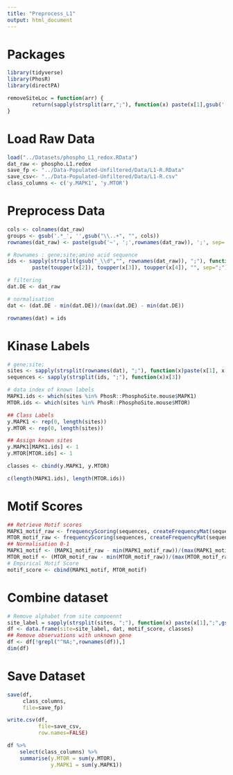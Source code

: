 ```yaml
---
title: "Preprocess_L1"
output: html_document
---
```


# Packages
```r
library(tidyverse)
library(PhosR)
library(directPA)
```

```r
removeSiteLoc = function(arr) {
        return(sapply(strsplit(arr,";"), function(x) paste(x[1],gsub('[A-Za-z]*','',x[2]),"", sep=";")))
}
```


# Load Raw Data
```r
load("../Datasets/phospho_L1_redox.RData") 
dat_raw <- phospho.L1.redox
save_fp <- "../Data-Populated-Unfiltered/Data/L1-R.RData"
save_csv<- "../Data-Populated-Unfiltered/Data/L1-R.csv"
class_columns <- c('y.MAPK1', 'y.MTOR')
```

# Preprocess Data
```r
cols <- colnames(dat_raw)
groups <- gsub('.*_', '',gsub("\\..+", "", cols))
rownames(dat_raw) <- paste(gsub('~', ';',rownames(dat_raw)), ';', sep='')

# Rownames : gene;site;amino acid sequence
ids <- sapply(strsplit(gsub("_\\d","", rownames(dat_raw)), ";"), function(x) 
        paste(toupper(x[2]), toupper(x[3]), toupper(x[4]), "", sep=";"))

# filtering
dat.DE <- dat_raw

# normalisation
dat <- (dat.DE - min(dat.DE))/(max(dat.DE) - min(dat.DE))

rownames(dat) = ids
```

# Kinase Labels
```r
# gene;site;
sites <- sapply(strsplit(rownames(dat), ";"), function(x)paste(x[1], x[2], "", sep=";"))
sequences <- sapply(strsplit(ids, ";"), function(x)x[3])

# data index of known labels
MAPK1.ids <- which(sites %in% PhosR::PhosphoSite.mouse$MAPK1) 
MTOR.ids <- which(sites %in% PhosR::PhosphoSite.mouse$MTOR)

## Class Labels
y.MAPK1 <- rep(0, length(sites))
y.MTOR <- rep(0, length(sites))

## Assign known sites
y.MAPK1[MAPK1.ids] <- 1
y.MTOR[MTOR.ids] <- 1

classes <- cbind(y.MAPK1, y.MTOR)

c(length(MAPK1.ids), length(MTOR.ids))
```

# Motif Scores
```r
## Retrieve Motif scores
MAPK1_motif_raw <- frequencyScoring(sequences, createFrequencyMat(sequences[MAPK1.ids]))
MTOR_motif_raw <- frequencyScoring(sequences, createFrequencyMat(sequences[MTOR.ids]))
## Normalisation 0-1
MAPK1_motif <- (MAPK1_motif_raw - min(MAPK1_motif_raw))/(max(MAPK1_motif_raw) - min(MAPK1_motif_raw))
MTOR_motif <- (MTOR_motif_raw - min(MTOR_motif_raw))/(max(MTOR_motif_raw) - min(MTOR_motif_raw))
# Empirical Motif Score
motif_score <- cbind(MAPK1_motif, MTOR_motif)
```

# Combine dataset
```r
# Remove alphabet from site compoennt
site_label = sapply(strsplit(sites, ";"), function(x) paste(x[1],";",gsub("[A-Za-z]","",x[2]),";", sep=""))
df <- data.frame(site=site_label, dat, motif_score, classes)
## Remove observations with unknown gene
df <- df[!grepl("^NA;",rownames(df)),]
dim(df)
```

# Save Dataset
```r
save(df,
     class_columns,
     file=save_fp)
```

```r
write.csv(df,
          file=save_csv,
          row.names=FALSE)
```

```r
df %>%
    select(class_columns) %>%
    summarise(y.MTOR = sum(y.MTOR), 
              y.MAPK1 = sum(y.MAPK1))
```

